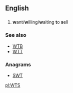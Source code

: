 ==English==

==={{initialism-old|en}}===
{{en-initialism}}
# {{context|Internet slang|lang=en}} '''w'''ant/'''w'''illing/'''w'''aiting '''t'''o '''s'''ell

===See also===
* [[WTB]]
* [[WTT]]

===Anagrams===
* [[SWT#English|SWT]]

[[pl:WTS]]
